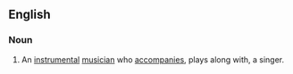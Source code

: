 ==English==

===Noun===
{{en-noun}}

#An [[instrumental]] [[musician]] who [[accompanies]], plays along with, a singer.